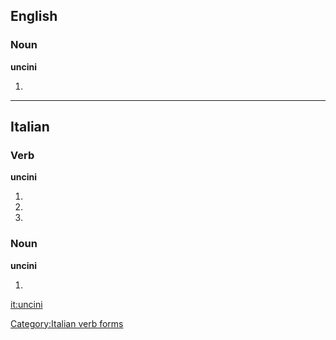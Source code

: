 ==English==

===Noun===
'''uncini'''

# {{plural of|uncinus}}

-----
==Italian==

===Verb===
'''uncini'''

# {{form of|[[second-person|Second-person]] [[singular]] [[present tense]]|[[uncinare#Italian|uncinare]]|lang=Italian}}
# {{form of|[[first-person|First-person]] singular, second-person singular and [[third-person]] singular [[present subjunctive]]|uncinare#Italian|uncinare|lang=Italian}}
# {{form of|Third-person singular [[imperative]]|uncinare#Italian|uncinare|lang=Italian}}

===Noun===
'''uncini''' {{m}}

# {{plural of|[[uncino]]|lang=Italian}}

[[Category:Italian verb forms]]

[[it:uncini]]